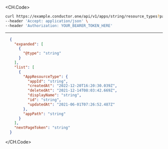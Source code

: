 
<CH.Code>
```bash Example Request
curl https://example.conductor.one/api/v1/apps/string/resource_types?page_size=6747.52&page_token=string \
--header 'Accept: application/json' \
--header 'Authorization: YOUR_BEARER_TOKEN_HERE'
```
---

```json Example Response
  {
    "expanded": [
      {
        "@type": "string"
      }
    ],
    "list": [
      {
        "AppResourceType": {
          "appId": "string",
          "createdAt": "2022-12-20T16:20:30.039Z",
          "deletedAt": "2021-12-14T08:03:42.669Z",
          "displayName": "string",
          "id": "string",
          "updatedAt": "2021-06-01T07:26:52.487Z"
        },
        "appPath": "string"
      }
    ],
    "nextPageToken": "string"
  }
```
</CH.Code>
